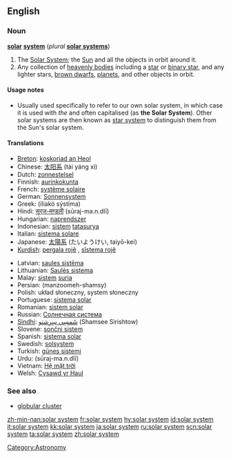 {{see|Solar System}}
==English==

===Noun===
{{wikipedia}}
'''[[solar]] [[system]]''' (''plural'' '''[[solar systems]]''')

# The [[Solar System]]; the [[Sun]] and all the objects in orbit around it.
# Any collection of [[heavenly bodies]] including a [[star]] or [[binary star]], and any lighter stars, [[brown dwarf]]s, [[planet]]s, and other objects in orbit.

====Usage notes====
*Usually used specifically to refer to our own solar system, in which case it is used with ''the'' and often capitalised (as '''the Solar System''').  Other solar systems are then known as [[star system]] to distinguish them from the Sun's solar system.

====Translations====
{{top}}
*[[Breton]]: [[koskoriad an Heol]] {{m}}
*Chinese: [[太阳系]] (tài yáng xì)
*Dutch: [[zonnestelsel]] {{n}}
*Finnish: [[aurinkokunta]]
*French: [[système solaire]] {{m}}
*German: [[Sonnensystem]] {{n}}
*Greek: {{t|el|ηλιακό σύστημα|n|}} (iliakó sýstima)
*Hindi: [[सूरज-मण्डली]] (sūraj-ma.n.dlī) {{f}}
*Hungarian: [[naprendszer]]
*Indonesian: [[sistem]] [[tatasurya]]
*Italian: [[sistema solare]] {{m}}
*Japanese: [[太陽系]] (たいようけい, taiyō-kei)
*[[Kurdish]]: [[pergala rojê]] {{f}}, [[sîstema rojê]] {{f}}
{{mid}}
*Latvian: [[saules sistēma]] {{f}}
*Lithuanian: [[Saulės sistema]] {{f}}
*Malay: [[sistem]] [[suria]]
*Persian: {{FAchar|[[منظومه شمسی]]}} (manzoomeh-shamsy)
*Polish: układ słoneczny, system słoneczny {{m}}
*Portuguese: [[sistema solar]] {{m}}
*Romanian: [[sistem solar]] {{n}}
*Russian: [[Солнечная система]] {{f}}
*[[Sindhi]]: [[شَمسِي سِرِشتو]] (Shamsee Sirishtow) {{m}}
*Slovene: [[sončni sistem]] {{m}}
*Spanish: [[sistema solar]] {{m}}
*Swedish: [[solsystem]] {{n}}
*Turkish: [[güneş sistemi]]
*Urdu: {{URchar|[[سورج منڈلی]]}} (sūraj-ma.n.dlī) {{f}}
*Vietnam: [[Hệ mặt trời]]
*Welsh: [[Cysawd yr Haul]]
{{bottom}}

===See also===
* [[globular cluster]]

[[Category:Astronomy]]

[[zh-min-nan:solar system]]
[[fr:solar system]]
[[hy:solar system]]
[[id:solar system]]
[[it:solar system]]
[[kk:solar system]]
[[ja:solar system]]
[[ru:solar system]]
[[scn:solar system]]
[[ta:solar system]]
[[zh:solar system]]